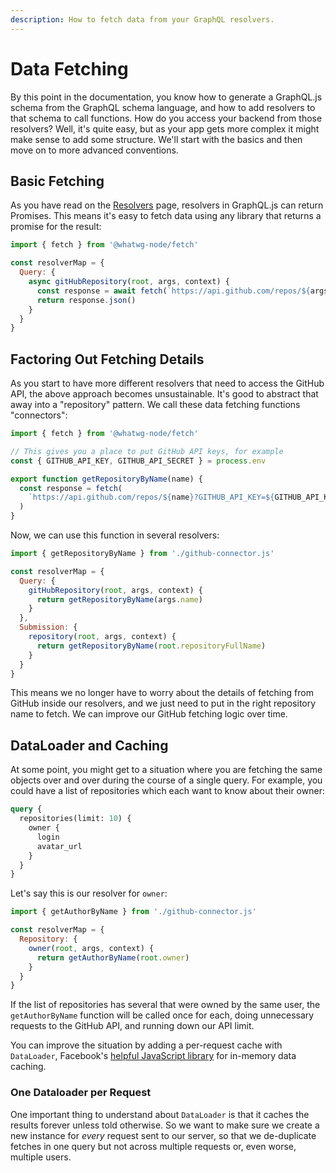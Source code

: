 ```yaml
---
description: How to fetch data from your GraphQL resolvers.
---
```


# Data Fetching

By this point in the documentation, you know how to generate a GraphQL.js schema from the GraphQL schema language, and how to add resolvers to that schema to call functions. How do you access your backend from those resolvers? Well, it's quite easy, but as your app gets more complex it might make sense to add some structure. We'll start with the basics and then move on to more advanced conventions.

## Basic Fetching

As you have read on the [Resolvers](/docs/resolvers/#resolver-result-format) page, resolvers in GraphQL.js can return Promises. This means it's easy to fetch data using any library that returns a promise for the result:

```js
import { fetch } from '@whatwg-node/fetch'

const resolverMap = {
  Query: {
    async gitHubRepository(root, args, context) {
      const response = await fetch(`https://api.github.com/repos/${args.name}`)
      return response.json()
    }
  }
}
```

## Factoring Out Fetching Details

As you start to have more different resolvers that need to access the GitHub API, the above approach becomes unsustainable. It's good to abstract that away into a "repository" pattern. We call these data fetching functions "connectors":

```js filename="github-connector.js"
import { fetch } from '@whatwg-node/fetch'

// This gives you a place to put GitHub API keys, for example
const { GITHUB_API_KEY, GITHUB_API_SECRET } = process.env

export function getRepositoryByName(name) {
  const response = fetch(
    `https://api.github.com/repos/${name}?GITHUB_API_KEY=${GITHUB_API_KEY}&GITHUB_API_SECRET=${GITHUB_API_SECRET}`
  )
}
```

Now, we can use this function in several resolvers:

```js
import { getRepositoryByName } from './github-connector.js'

const resolverMap = {
  Query: {
    gitHubRepository(root, args, context) {
      return getRepositoryByName(args.name)
    }
  },
  Submission: {
    repository(root, args, context) {
      return getRepositoryByName(root.repositoryFullName)
    }
  }
}
```

This means we no longer have to worry about the details of fetching from GitHub inside our resolvers, and we just need to put in the right repository name to fetch. We can improve our GitHub fetching logic over time.

## DataLoader and Caching

At some point, you might get to a situation where you are fetching the same objects over and over during the course of a single query. For example, you could have a list of repositories which each want to know about their owner:

```graphql
query {
  repositories(limit: 10) {
    owner {
      login
      avatar_url
    }
  }
}
```

Let's say this is our resolver for `owner`:

```js
import { getAuthorByName } from './github-connector.js'

const resolverMap = {
  Repository: {
    owner(root, args, context) {
      return getAuthorByName(root.owner)
    }
  }
}
```

If the list of repositories has several that were owned by the same user, the `getAuthorByName` function will be called once for each, doing unnecessary requests to the GitHub API, and running down our API limit.

You can improve the situation by adding a per-request cache with `DataLoader`, Facebook's [helpful JavaScript library](https://github.com/facebook/dataloader) for in-memory data caching.

### One Dataloader per Request

One important thing to understand about `DataLoader` is that it caches the results forever unless told otherwise. So we want to make sure we create a new instance for _every_ request sent to our server, so that we de-duplicate fetches in one query but not across multiple requests or, even worse, multiple users.
